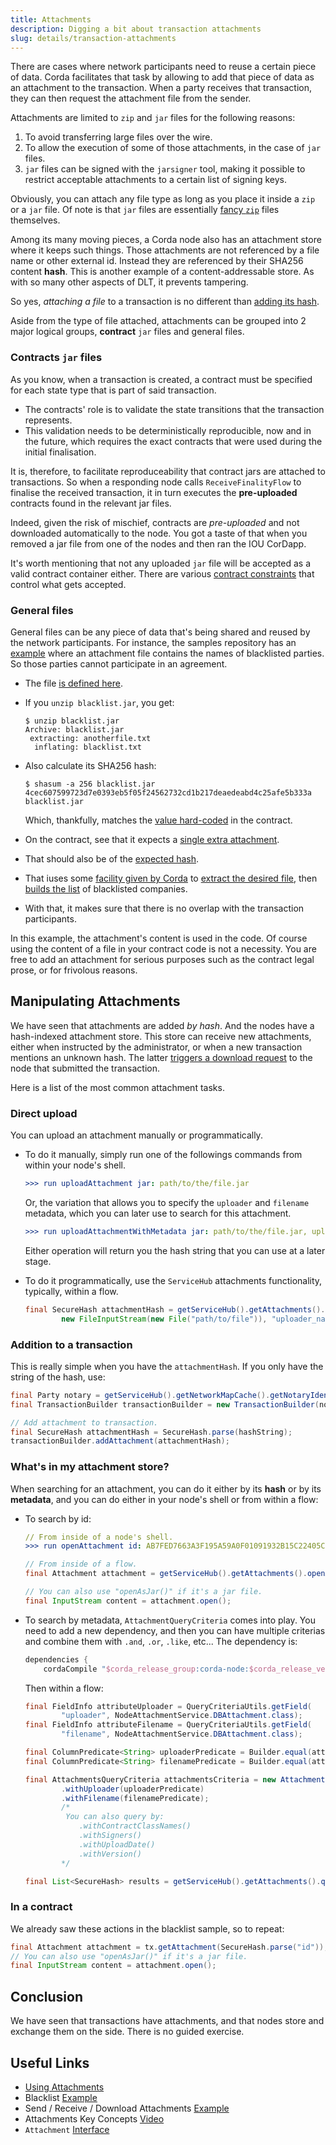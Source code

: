 ```yaml
---
title: Attachments
description: Digging a bit about transaction attachments
slug: details/transaction-attachments
---
```


There are cases where network participants need to reuse a certain piece of data. Corda facilitates that task by allowing to add that piece of data as an attachment to the transaction. When a party receives that transaction, they can then request the attachment file from the sender.

Attachments are limited to `zip` and `jar` files for the following reasons:

1. To avoid transferring large files over the wire.
2. To allow the execution of some of those attachments, in the case of `jar` files.
3. `jar` files can be signed with the `jarsigner` tool, making it possible to restrict acceptable attachments to a certain list of signing keys.

Obviously, you can attach any file type as long as you place it inside a `zip` or a `jar` file. Of note is that `jar` files are essentially [fancy `zip`](https://docs.oracle.com/javase/8/docs/technotes/guides/jar/jar.html#Intro) files themselves.

Among its many moving pieces, a Corda node also has an attachment store where it keeps such things. Those attachments are not referenced by a file name or other external id. Instead they are referenced by their SHA256 content **hash**. This is another example of a content-addressable store. As with so many other aspects of DLT, it prevents tampering.

So yes, _attaching a file_ to a transaction is no different than [adding its hash](https://github.com/corda/corda/blob/68bb7a0e7bb900117c2ed0d9174fea36d3d4aedc/core/src/main/kotlin/net/corda/core/transactions/TransactionBuilder.kt#L732).

Aside from the type of file attached, attachments can be grouped into 2 major logical groups, **contract** `jar` files and general files.

### Contracts `jar` files

As you know, when a transaction is created, a contract must be specified for each state type that is part of said transaction.

* The contracts' role is to validate the state transitions that the transaction represents.
* This validation needs to be deterministically reproducible, now and in the future, which requires the exact contracts that were used during the initial finalisation.

It is, therefore, to facilitate reproduceability that contract jars are attached to transactions. So when a responding node calls `ReceiveFinalityFlow` to finalise the received transaction, it in turn executes the **pre-uploaded** contracts found in the relevant jar files.

Indeed, given the risk of mischief, contracts are _pre-uploaded_ and not downloaded automatically to the node. You got a taste of that when you removed a jar file from one of the nodes and then ran the IOU CorDapp.

It's worth mentioning that not any uploaded `jar` file will be accepted as a valid contract container either. There are various [contract constraints](https://docs.corda.net/docs/corda-os/4.3/api-contract-constraints.html) that control what gets accepted.

### General files

General files can be any piece of data that's being shared and reused by the network participants. For instance, the samples repository has an [example](https://github.com/corda/samples/tree/release-V4/blacklist) where an attachment file contains the names of blacklisted parties. So those parties cannot participate in an agreement.

* The file [is defined here](https://github.com/corda/samples/blob/b97280b2252b5bfcf118eacac6b3b80ef84c5356/blacklist/src/main/resources/blacklist.jar).
* If you `unzip blacklist.jar`, you get:

    ```shell
    $ unzip blacklist.jar
    Archive: blacklist.jar
     extracting: anotherfile.txt
      inflating: blacklist.txt
    ```
* Also calculate its SHA256 hash:

    ```shell
    $ shasum -a 256 blacklist.jar
    4cec607599723d7e0393eb5f05f24562732cd1b217deaedeabd4c25afe5b333a  blacklist.jar
    ```
    Which, thankfully, matches the [value hard-coded](https://github.com/corda/samples/blob/b97280b2252b5bfcf118eacac6b3b80ef84c5356/blacklist/src/main/kotlin/net/corda/examples/attachments/contract/AgreementContract.kt#L14) in the contract.
* On the contract, see that it expects a [single extra attachment](https://github.com/corda/samples/blob/b97280b2252b5bfcf118eacac6b3b80ef84c5356/blacklist/src/main/kotlin/net/corda/examples/attachments/contract/AgreementContract.kt#L26-L28).
* That should also be of the [expected hash](https://github.com/corda/samples/blob/b97280b2252b5bfcf118eacac6b3b80ef84c5356/blacklist/src/main/kotlin/net/corda/examples/attachments/contract/AgreementContract.kt#L33).
* That iuses some [facility given by Corda](https://github.com/corda/samples/blob/b97280b2252b5bfcf118eacac6b3b80ef84c5356/blacklist/src/main/kotlin/net/corda/examples/attachments/contract/AgreementContract.kt#L36) to [extract the desired file](https://github.com/corda/samples/blob/b97280b2252b5bfcf118eacac6b3b80ef84c5356/blacklist/src/main/kotlin/net/corda/examples/attachments/contract/AgreementContract.kt#L37), then [builds the list](https://github.com/corda/samples/blob/b97280b2252b5bfcf118eacac6b3b80ef84c5356/blacklist/src/main/kotlin/net/corda/examples/attachments/contract/AgreementContract.kt#L40-L46) of blacklisted companies.
* With that, it makes sure that there is no overlap with the transaction participants.

In this example, the attachment's content is used in the code. Of course using the content of a file in your contract code is not a necessity. You are free to add an attachment for serious purposes such as the contract legal prose, or for frivolous reasons.

## Manipulating Attachments

We have seen that attachments are added _by hash_. And the nodes have a hash-indexed attachment store. This store can receive new attachments, either when instructed by the administrator, or when a new transaction mentions an unknown hash. The latter [triggers a download request](https://github.com/corda/corda/blob/68bb7a0e7bb900117c2ed0d9174fea36d3d4aedc/core/src/main/kotlin/net/corda/core/internal/ResolveTransactionsFlow.kt#L84-L88) to the node that submitted the transaction.

Here is a list of the most common attachment tasks.

### Direct upload

You can upload an attachment manually or programmatically.

* To do it manually, simply run one of the followings commands from within your node's shell.

    ```yaml
    >>> run uploadAttachment jar: path/to/the/file.jar
    ```
    Or, the variation that allows you to specify the `uploader` and `filename` metadata,
    which you can later use to search for this attachment.

    ```yaml
    >>> run uploadAttachmentWithMetadata jar: path/to/the/file.jar, uploader: myself, filename: original_name.jar
    ```
    Either operation will return you the hash string that you can use at a later stage.

* To do it programmatically, use the `ServiceHub` attachments functionality, typically, within a flow.

    ```java
    final SecureHash attachmentHash = getServiceHub().getAttachments().importAttachment(
            new FileInputStream(new File("path/to/file")), "uploader_name", "filename");
    ```

### Addition to a transaction

This is really simple when you have the `attachmentHash`. If you only have the string of the hash, use:

```java
final Party notary = getServiceHub().getNetworkMapCache().getNotaryIdentities().get(0);
final TransactionBuilder transactionBuilder = new TransactionBuilder(notary);

// Add attachment to transaction.
final SecureHash attachmentHash = SecureHash.parse(hashString);
transactionBuilder.addAttachment(attachmentHash);
```

### What's in my attachment store?

When searching for an attachment, you can do it either by its **hash** or by its **metadata**, and you can do either in your node's shell or from within a flow:

* To search by id:

    ```yaml
    // From inside of a node's shell.
    >>> run openAttachment id: AB7FED7663A3F195A59A0F01091932B15C22405CB727A1518418BF53C6E6663A
    ```

    ```java
    // From inside of a flow.
    final Attachment attachment = getServiceHub().getAttachments().openAttachment(SecureHash.parse("Id"));

    // You can also use "openAsJar()" if it's a jar file.
    final InputStream content = attachment.open();
    ```

* To search by metadata, `AttachmentQueryCriteria` comes into play. You need to add a new dependency, and then you can have multiple criterias and combine them with `.and`, `.or`, `.like`, etc... The dependency is:

    ```groovy
    dependencies {
        cordaCompile "$corda_release_group:corda-node:$corda_release_version"
    ```
    Then within a flow:

    ```java
    final FieldInfo attributeUploader = QueryCriteriaUtils.getField(
            "uploader", NodeAttachmentService.DBAttachment.class);
    final FieldInfo attributeFilename = QueryCriteriaUtils.getField(
            "filename", NodeAttachmentService.DBAttachment.class);

    final ColumnPredicate<String> uploaderPredicate = Builder.equal(attributeUploader, "me").component2();
    final ColumnPredicate<String> filenamePredicate = Builder.equal(attributeFilename, "my-file.zip").component2();

    final AttachmentsQueryCriteria attachmentsCriteria = new AttachmentsQueryCriteria()
            .withUploader(uploaderPredicate)
            .withFilename(filenamePredicate);
            /*
             You can also query by:
                .withContractClassNames()
                .withSigners()
                .withUploadDate()
                .withVersion()
            */

    final List<SecureHash> results = getServiceHub().getAttachments().queryAttachments(attachmentsCriteria);
    ```

### In a contract

We already saw these actions in the blacklist sample, so to repeat:

```java
final Attachment attachment = tx.getAttachment(SecureHash.parse("id"));
// You can also use "openAsJar()" if it's a jar file.
final InputStream content = attachment.open();
```

## Conclusion

We have seen that transactions have attachments, and that nodes store and exchange them on the side. There is no guided exercise.

## Useful Links

- [Using Attachments](https://docs.corda.net/docs/corda-os/4.3/tutorial-attachments.html)
- Blacklist [Example](https://github.com/corda/samples/tree/release-V4/blacklist)
- Send&nbsp;/ Receive&nbsp;/ Download Attachments [Example](https://github.com/corda/samples/tree/release-V4/sendfile-Attachments)
- Attachments Key Concepts [Video](https://vimeo.com/channels/1427919/213879328)
- `Attachment` [Interface](https://api.corda.net/api/corda-os/4.3/html/api/kotlin/corda/net.corda.core.contracts/-attachment/index.html)
